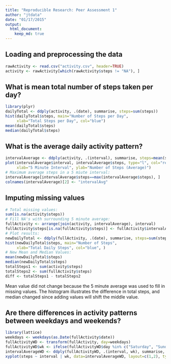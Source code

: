 ```yaml
---
title: "Reproducible Research: Peer Assessment 1"
author: "jtdata"
date: "01/17/2015"
output: 
  html_document:
    keep_md: true
---
```



## Loading and preprocessing the data
```r

rawActivity <- read.csv("activity.csv", header=TRUE)
activity <- rawActivity[which(rawActivity$steps != "NA"), ]
```

## What is mean total number of steps taken per day?
```r
library(plyr) 
dailyTotal <- ddply(activity, .(date), summarise, steps=sum(steps))
hist(dailyTotal$steps, main="Number of Steps per Day", 
     xlab="Total Steps per Day", col="blue")
mean(dailyTotal$steps)
median(dailyTotal$steps)
```

## What is the average daily activity pattern?
```r
intervalAverage <- ddply(activity, .(interval), summarise, steps=mean(steps))
plot(intervalAverage$interval, intervalAverage$steps, type="l", col="red",
     xlab="5 Minute Interval", ylab="Number of Steps (Average)")
# Maximum average steps in a 5 miute interval:
intervalAverage[intervalAverage$steps==max(intervalAverage$steps), ]
colnames(intervalAverage)[2] <- "intervalAvg"
```

## Imputing missing values
```r
# Total missing values:
sum(is.na(activity$steps))
# Fill NA's with surrounding 5 minute average:
fullActivity <- arrange(join(activity, intervalAverage), interval)
fullActivity$steps[is.na(fullActivity$steps)] <- fullActivity$intervalAvg[is.na(fullActivity$steps)]
# Plot results:
newDailyTotal <- ddply(fullActivity, .(date), summarise, steps=sum(steps))
hist(newDailyTotal$steps, main="Number of Steps",
     xlab="Total Daily Steps", col="blue", )
# New Mean and Median Values:
mean(newDailyTotal$steps)
median(newDailyTotal$steps)
totalSteps1 <- sum(activity$steps)
totalSteps2 <- sum(fullActivity$steps)
diff <- totalSteps1 - totalSteps2
```
Mean value did not change because the 5 minute average was used to fill in missing values. The histogram illustrates the difference in total steps, and median changed since adding values will shift the middle value.

## Are there differences in activity patterns between weekdays and weekends?
```r
library(lattice)
weekdays <- weekdays(as.Date(fullActivity$date))
fullActivityWD <- transform(fullActivity, day=weekdays)
fullActivityWD$wk <- ifelse(fullActivityWD$day %in% c("Saturday", "Sunday"), "weekend", "weekday")
intervalAverageWD <- ddply(fullActivityWD, .(interval, wk), summarise, steps=mean(steps))
xyplot(steps ~ interval | wk, data=intervalAverageWD, layout=c(1,2), type="l")
```


